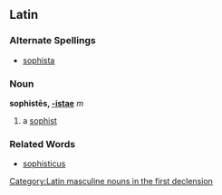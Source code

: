 ==Latin==
===Alternate Spellings===
*[[sophista]]
===Noun===
'''sophistēs, [[Wiktionary Appendix:Latin first declension|-istae]]''' ''m''

#a [[sophist]]
===Related Words===
*[[sophisticus]]

[[Category:Latin masculine nouns in the first declension]]
